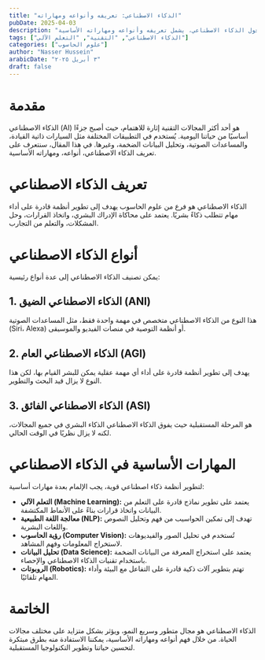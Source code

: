 ---
title: "الذكاء الاصطناعي: تعريفه وأنواعه ومهاراته"
pubDate: 2025-04-03
description: "مقال شامل حول الذكاء الاصطناعي، يشمل تعريفه وأنواعه ومهاراته الأساسية."
tags: ["الذكاء الاصطناعي", "التقنية", "التعلم الآلي"]
categories: ["علوم الحاسوب"]
author: "Nasser Hussein"
arabicDate: "٣ أبريل ٢٠٢٥"
draft: false
---

# مقدمة

الذكاء الاصطناعي (AI) هو أحد أكثر المجالات التقنية إثارة للاهتمام، حيث أصبح جزءًا أساسيًا من حياتنا اليومية. يُستخدم في التطبيقات المختلفة مثل السيارات ذاتية القيادة، والمساعدات الصوتية، وتحليل البيانات الضخمة، وغيرها. في هذا المقال، سنتعرف على تعريف الذكاء الاصطناعي، أنواعه، ومهاراته الأساسية.

# تعريف الذكاء الاصطناعي

الذكاء الاصطناعي هو فرع من علوم الحاسوب يهدف إلى تطوير أنظمة قادرة على أداء مهام تتطلب ذكاءً بشريًا. يعتمد على محاكاة الإدراك البشري، واتخاذ القرارات، وحل المشكلات، والتعلم من التجارب.

# أنواع الذكاء الاصطناعي

يمكن تصنيف الذكاء الاصطناعي إلى عدة أنواع رئيسية:

## 1. الذكاء الاصطناعي الضيق (ANI)

هذا النوع من الذكاء الاصطناعي متخصص في مهمة واحدة فقط، مثل المساعدات الصوتية (Siri، Alexa) أو أنظمة التوصية في منصات الفيديو والموسيقى.

## 2. الذكاء الاصطناعي العام (AGI)

يهدف إلى تطوير أنظمة قادرة على أداء أي مهمة عقلية يمكن للبشر القيام بها، لكن هذا النوع لا يزال قيد البحث والتطوير.

## 3. الذكاء الاصطناعي الفائق (ASI)

هو المرحلة المستقبلية حيث يفوق الذكاء الاصطناعي الذكاء البشري في جميع المجالات، لكنه لا يزال نظريًا في الوقت الحالي.

# المهارات الأساسية في الذكاء الاصطناعي

لتطوير أنظمة ذكاء اصطناعي قوية، يجب الإلمام بعدة مهارات أساسية:

- **التعلم الآلي (Machine Learning):** يعتمد على تطوير نماذج قادرة على التعلم من البيانات واتخاذ قرارات بناءً على الأنماط المكتشفة.
- **معالجة اللغة الطبيعية (NLP):** تهدف إلى تمكين الحواسيب من فهم وتحليل النصوص واللغات البشرية.
- **رؤية الحاسوب (Computer Vision):** تُستخدم في تحليل الصور والفيديوهات لاستخراج المعلومات وفهم المشاهد.
- **تحليل البيانات (Data Science):** يعتمد على استخراج المعرفة من البيانات الضخمة باستخدام تقنيات الذكاء الاصطناعي والإحصاء.
- **الروبوتات (Robotics):** تهتم بتطوير آلات ذكية قادرة على التفاعل مع البيئة وأداء المهام تلقائيًا.

# الخاتمة

الذكاء الاصطناعي هو مجال متطور وسريع النمو، ويؤثر بشكل متزايد على مختلف مجالات الحياة. من خلال فهم أنواعه ومهاراته الأساسية، يمكننا الاستفادة منه بطرق مبتكرة لتحسين حياتنا وتطوير التكنولوجيا المستقبلية.
